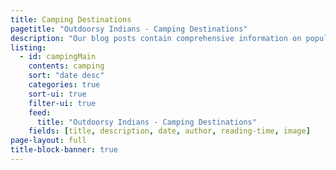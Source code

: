 ```yaml
---
title: Camping Destinations
pagetitle: "Outdoorsy Indians - Camping Destinations"
description: "Our blog posts contain comprehensive information on popular camping desitnations."
listing:
  - id: campingMain
    contents: camping
    sort: "date desc"
    categories: true
    sort-ui: true
    filter-ui: true
    feed: 
      title: "Outdoorsy Indians - Camping Destinations"
    fields: [title, description, date, author, reading-time, image]
page-layout: full
title-block-banner: true
---
```


::: {#campingMain}
:::